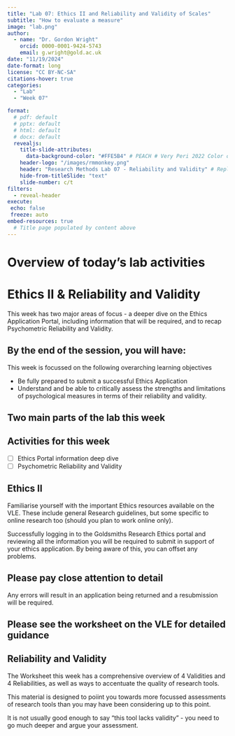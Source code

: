 ```yaml
---
title: "Lab 07: Ethics II and Reliability and Validity of Scales"
subtitle: "How to evaluate a measure"
image: "lab.png"
author: 
  - name: "Dr. Gordon Wright"
    orcid: 0000-0001-9424-5743
    email: g.wright@gold.ac.uk
date: "11/19/2024"
date-format: long
license: "CC BY-NC-SA"
citations-hover: true
categories: 
  - "Lab"
  - "Week 07"

format: 
  # pdf: default
  # pptx: default
  # html: default
  # docx: default
  revealjs: 
    title-slide-attributes: 
      data-background-color: "#FFE5B4" # PEACH # Very Peri 2022 Color of the year
    header-logo: "/images/rmmonkey.png"
    header: "Research Methods Lab 07 - Reliability and Validity" # Replace it
    hide-from-titleSlide: "text"
    slide-number: c/t
filters:
  - reveal-header
execute:
 echo: false
 freeze: auto
embed-resources: true
  # Title page populated by content above
---
```


# Overview of today's lab activities

# Ethics II & Reliability and Validity

This week has two major areas of focus - a deeper dive on the Ethics
Application Portal, including information that will be required, and to
recap Psychometric Reliability and Validity.

## By the end of the session, you will have:

This week is focussed on the following overarching learning objectives

::: callout
-   Be fully prepared to submit a successful Ethics Application
-   Understand and be able to critically assess the strengths and
    limitations of psychological measures in terms of their reliability
    and validity.
:::

## Two main parts of the lab this week

::: {.callout-important icon="false"}
## Activities for this week

-   [ ] Ethics Portal information deep dive
-   [ ] Psychometric Reliability and Validity
:::

## Ethics II

Familiarise yourself with the important Ethics resources available on
the VLE. These include general Research guidelines, but some specific to
online research too (should you plan to work online only).

Successfully logging in to the Goldsmiths Research Ethics portal and
reviewing all the information you will be required to submit in support
of your ethics application. By being aware of this, you can offset any
problems.

::: callout-warning
## Please pay close attention to detail

Any errors will result in an application being returned and a
resubmission will be required.
:::

## Please see the worksheet on the VLE for detailed guidance

## Reliability and Validity

The Worksheet this week has a comprehensive overview of 4 Validities and
4 Reliabilities, as well as ways to accentuate the quality of research
tools.

This material is designed to poiint you towards more focussed
assessments of research tools than you may have been considering up to
this point.

It is not usually good enough to say "this tool lacks validity" - you
need to go much deeper and argue your assessment.
